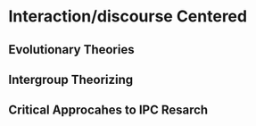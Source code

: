 # Interaction/discourse Centered

## Evolutionary Theories

## Intergroup Theorizing

## Critical Approcahes to IPC Resarch


